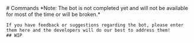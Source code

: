 
<Head>
	<title>Feedback</title>
</Head>

<Container text>
  <main className={styles['top-padded']}>
    # Commands
    *Note: The bot is not completed yet and will not be available for most of the time or will be broken.*

    If you have feedback or suggestions regarding the bot, please enter them here and the developers will do our best to address them!
    ## WIP
  </main>
</Container>
